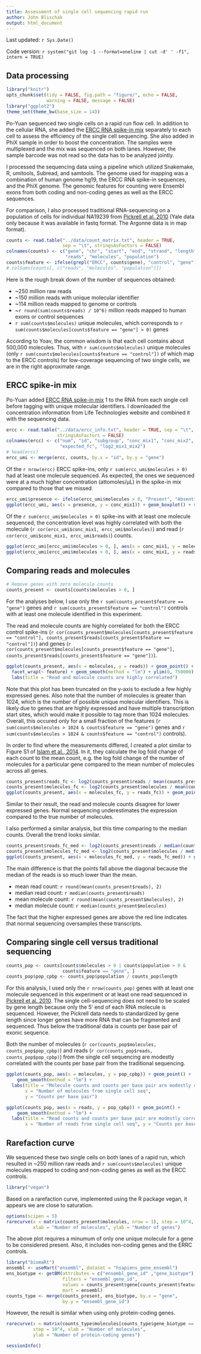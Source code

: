 ```yaml
---
title: Assessment of single cell sequencing rapid run
author: John Blischak
output: html_document
---
```


Last updated: `r Sys.Date()`

Code version: `r system("git log -1 --format=oneline | cut -d' ' -f1", intern = TRUE)`

## Data processing

```r
library("knitr")
opts_chunk$set(tidy = FALSE, fig.path = "figure/", echo = FALSE,
               warning = FALSE, message = FALSE)
library("ggplot2")
theme_set(theme_bw(base_size = 14))
```

Po-Yuan sequenced two single cells on a rapid run flow cell.
In addition to the cellular RNA, she added the [ERCC RNA spike-in mix][ercc] separately to each cell to assess the efficiency of the single cell sequencing.
She also added in PhiX sample in order to boost the concentration.
The samples were multiplexed and the mix was sequenced on both lanes.
However, the sample barcode was not read so the data has to be analyzed jointly.

I processed the sequencing data using a pipeline which utilized Snakemake, R, umitools, Subread, and samtools.
The genome used for mapping was a combination of human genome hg19, the ERCC RNA spike-in sequences, and the PhiX genome.
The genomic features for counting were Ensembl exons from both coding and non-coding genes as well as the ERCC sequences.

For comparison, I also processed traditional RNA-sequencing on a population of cells for individual NA19239 from [Pickrell et al. 2010][Pickrell2010] (Yale data only because it was available in fastq format. The Argonne data is in map format).

[Pickrell2010]: http://www.ncbi.nlm.nih.gov/geo/query/acc.cgi?acc=GSE19480

```r
counts <- read.table("../data/count_matrix.txt", header = TRUE,
                     sep = "\t", stringsAsFactors = FALSE)
colnames(counts) <- c("gene", "chr", "start", "end", "strand", "length",
                      "reads", "molecules", "population")
counts$feature <- ifelse(grepl("ERCC", counts$gene), "control", "gene")
# colSums(counts[, c("reads", "molecules", "population")])
```

Here is the rough break down of the number of sequences obtained:

*  ~250 million raw reads
*  ~150 million reads with unique molecular identifier
*  ~114 million reads mapped to genome or controls
*  ~`r round(sum(counts$reads) / 10^6)` million reads mapped to human exons or control sequences
*  `r sum(counts$molecules)` unique molecules, which corresponds to `r sum(counts$molecules[counts$feature == "gene"] > 0)` genes

According to Yoav, the common wisdom is that each cell contains about 500,000 molecules.
Thus, with `r sum(counts$molecules)` unique molecules (only `r sum(counts$molecules[counts$feature == "control"])` of which map to the ERCC controls) for low-coverage sequencing of two single cells, we are in the right approximate range.

## ERCC spike-in mix

Po-Yuan added [ERCC RNA spike-in mix][ercc] 1 to the RNA from each single cell before tagging with unique molecular identifiers.
I downloaded the concentration information from Life Technologies website and combined it with the sequencing data.

[ercc]: http://www.lifetechnologies.com/order/catalog/product/4456740

```r
ercc <- read.table("../data/ercc_info.txt", header = TRUE, sep = "\t",
                   stringsAsFactors = FALSE)
colnames(ercc) <- c("num", "id", "subgroup", "conc_mix1", "conc_mix2",
                    "expected_fc", "log2_mix1_mix2")
# head(ercc)
ercc_umi <- merge(ercc, counts, by.x = "id", by.y = "gene")
```

Of the `r nrow(ercc)` ERCC spike-ins, only `r sum(ercc_umi$molecules > 0)` had at least one molecule sequenced.
As expected, the ones we sequenced were at a much higher concentration (attomoles/&mu;L) in the spike-in mix compared to those that we missed.

```r
ercc_umi$presence <- ifelse(ercc_umi$molecules > 0, "Present", "Absent")
ggplot(ercc_umi, aes(x = presence, y = conc_mix1)) + geom_boxplot() + scale_y_log10() + labs(title = "High concentration spike-ins were sequenced", x = "Was at least one molecule sequenced?", y = "log10 concentration in mix 1")
```

Of the `r sum(ercc_umi$molecules > 0)` spike-ins with at least one molecule sequenced, the concentration level was highly correlated with both the molecule (`r cor(ercc_umi$conc_mix1, ercc_umi$molecules)`) and read (`r cor(ercc_umi$conc_mix1, ercc_umi$reads)`) counts.

```r
ggplot(ercc_umi[ercc_umi$molecules > 0, ], aes(x = conc_mix1, y = molecules)) + geom_point() + geom_smooth(method = "lm") + labs(title = "Number of molecules is highly correlated with concentration", x = "Concentration in mix 1", y = "Number of molecules") + geom_text(aes(label = id), ercc_umi[ercc_umi$conc_mix1 > 10^4, ], size = 3, hjust = 1.1)
ggplot(ercc_umi[ercc_umi$molecules > 0, ], aes(x = conc_mix1, y = reads)) + geom_point() + geom_smooth(method = "lm") + labs(title = "Number of reads is highly correlated with concentration", x = "Concentration in mix 1", y = "Number of reads") + geom_text(aes(label = id), ercc_umi[ercc_umi$conc_mix1 > 10^4, ], size = 3, hjust = 1.1)
```

## Comparing reads and molecules

```r
# Remove genes with zero molecule counts
counts_present <- counts[counts$molecules > 0, ]
```

For the analyses below, I use only the `r sum(counts_present$feature == "gene")` genes and `r sum(counts_present$feature == "control")` controls with at least one molecule identified in this experiment.

The read and molecule counts are highly correlated for both the ERCC control spike-ins (`r cor(counts_present$molecules[counts_present$feature == "control"], counts_present$reads[counts_present$feature == "control"])`) and genes (`r cor(counts_present$molecules[counts_present$feature == "gene"], counts_present$reads[counts_present$feature == "gene"])`).

```r
ggplot(counts_present, aes(x = molecules, y = reads)) + geom_point() +
  facet_wrap(~ feature) + geom_smooth(method = "lm") + ylim(0, 750000) +
  labs(title = "Read and molecule counts are highly correlated")
```

Note that this plot has been truncated on the y-axis to exclude a few highly expressed genes.
Also note that the number of molecules is greater than 1024, which is the number of possible unique molecular identifiers.
This is likely due to genes that are highly expressed and have multiple transcription start sites, which would make it possible to tag more than 1024 molecules.
Overall, this occured only for a small fraction of the features (`r sum(counts$molecules > 1024 & counts$feature == "gene")` genes and `r sum(counts$molecules > 1024 & counts$feature == "control")` controls).

In order to find where the measurements differed, I created a plot similar to Figure S1 of [Islam et al., 2014][Islam2014].
In it, they calculate the log fold change of each count to the mean count, e.g. the log fold change of the number of molecules for a particular gene compared to the mean number of molecules across all genes.

[Islam2014]: http://www.nature.com/nmeth/journal/v11/n2/full/nmeth.2772.html

```r
counts_present$reads_fc <- log2(counts_present$reads / mean(counts_present$reads))
counts_present$molecules_fc <- log2(counts_present$molecules / mean(counts_present$molecules))
ggplot(counts_present, aes(x = molecules_fc, y = reads_fc)) + geom_point() + facet_wrap(~ feature) + geom_abline(intercept = 0, slope = 1, col = "red") + labs(title = "Reads and molecules diverge at lower expression levels", x = "Log2 fold change of molecule counts to mean", y = "Log2 fold change of read counts to mean")
```

Similar to their result, the read and molecule counts disagree for lower expressed genes.
Normal sequencing underestimates the expression compared to the true number of molecules.

I also performed a similar analysis, but this time comparing to the median counts.
Overall the trend looks similar.

```r
counts_present$reads_fc_med <- log2(counts_present$reads / median(counts_present$reads))
counts_present$molecules_fc_med <- log2(counts_present$molecules / median(counts_present$molecules))
ggplot(counts_present, aes(x = molecules_fc_med, y = reads_fc_med)) + geom_point() + facet_wrap(~ feature) + geom_abline(intercept = 0, slope = 1, col = "red") + labs(title = "Reads and molecules diverge at lower expression levels", x = "Log2 fold change of molecule counts to median", y = "Log2 fold change of read counts to median")
```

The main difference is that the points fall above the diagonal because the median of the reads is so much lower than the mean.

*  mean read count: `r round(mean(counts_present$reads), 2)`
*  median read count: `r median(counts_present$reads)`
*  mean molecule count: `r round(mean(counts_present$molecules), 2)`
*  median molecule count: `r median(counts_present$molecules)`

The fact that the higher expressed genes are above the red line indicates that normal sequencing oversamples these transcripts.

## Comparing single cell versus traditional sequencing

```r
counts_pop <- counts[counts$molecules > 0 | counts$population > 0 &
                     counts$feature == "gene", ]
counts_pop$pop_cpbp <- counts_pop$population / counts_pop$length
```

For this analysis, I used only the `r nrow(counts_pop)` genes with at least one molecule sequenced in this experiment or at least one read sequenced in [Pickrell et al. 2010][Pickrell2010].
The single cell-sequencing does not need to be scaled by gene length because only the 5' end of each RNA molecule is sequenced.
However, the Pickrell data needs to standardized by gene length since longer genes have more RNA that can be fragmented and sequenced.
Thus below the traditional data is counts per base pair of exonic sequence.

Both the number of molecules (`r cor(counts_pop$molecules, counts_pop$pop_cpbp)`) and reads (`r cor(counts_pop$reads, counts_pop$pop_cpbp)`) from the single cell sequencing are modestly correlated with the counts per base pair from the traditional sequencing.

```r
ggplot(counts_pop, aes(x = molecules, y = pop_cpbp)) + geom_point() +
    geom_smooth(method = "lm") +
  labs(title = "Molecule counts and counts per base pair are modestly correlated",
       x = "Number of molecules from single cell seq",
       y = "Counts per base pair")
```

```r
ggplot(counts_pop, aes(x = reads, y = pop_cpbp)) + geom_point() +
    geom_smooth(method = "lm") +
  labs(title = "Read counts and counts per base pair are modestly correlated",
       x = "Number of reads from single cell seq", y = "Counts per base pair")
```

## Rarefaction curve

We sequenced these two single cells on both lanes of a rapid run, which resulted in ~250 million raw reads and `r sum(counts$molecules)` unique molecules mapped to coding and non-coding genes as well as the ERCC controls.

```r
library("vegan")
```

Based on a rarefaction curve, implemented using the R package vegan, it appears we are close to saturation.

```r
options(scipen = 5)
rarecurve(x = matrix(counts_present$molecules, nrow = 1), step = 10^4,
          xlab = "Number of molecules", ylab = "Number of genes")
```

The above plot requires a minumum of only one unique molecule for a gene to be considered present.
Also, it includes non-coding genes and the ERRC controls.

```r
library("biomaRt")
ensembl <- useMart("ensembl", dataset = "hsapiens_gene_ensembl")
ens_biotype <- getBM(attributes = c("ensembl_gene_id" ,"gene_biotype"),
                     filters = "ensembl_gene_id",
                     values = counts_present$gene[counts_present$feature == "gene"],
                     mart = ensembl)
counts_type <- merge(counts_present, ens_biotype, by.x = "gene",
                     by.y = "ensembl_gene_id")
```

However, the result is similar when using only protein-coding genes.

```r
rarecurve(x = matrix(counts_type$molecules[counts_type$gene_biotype == "protein_coding"], nrow = 1),
          step = 10^4, xlab = "Number of molecules",
          ylab = "Number of protein-coding genes")
```

```r
sessionInfo()
```

